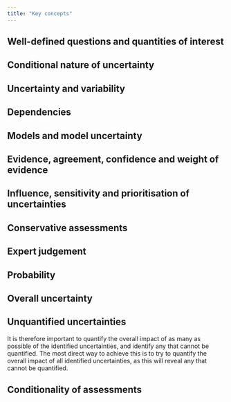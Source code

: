 ```yaml
---
title: "Key concepts"
---
```


::: {.callout-tip collapse="true" appearance="minimal"}
# Well-defined questions and quantities of interest
:::: {.panel-tabset}

::::
:::

::: {.callout-tip collapse="true" appearance="minimal"}
# Conditional nature of uncertainty
:::: {.panel-tabset}

::::
:::


::: {.callout-tip collapse="true" appearance="minimal"}
# Uncertainty and variability 
:::: {.panel-tabset}

::::
:::


::: {.callout-tip collapse="true" appearance="minimal"}
# Dependencies 
:::: {.panel-tabset}

::::
:::



::: {.callout-tip collapse="true" appearance="minimal"}
# Models and model uncertainty 
:::: {.panel-tabset}

::::
:::



::: {.callout-tip collapse="true" appearance="minimal"}
# Evidence, agreement, confidence and weight of evidence
:::: {.panel-tabset}

::::
:::


::: {.callout-tip collapse="true" appearance="minimal"}
# Influence, sensitivity and prioritisation of uncertainties
 
:::: {.panel-tabset}

::::
:::


::: {.callout-tip collapse="true" appearance="minimal"}
# Conservative assessments
:::: {.panel-tabset}

::::
:::



::: {.callout-tip collapse="true" appearance="minimal"}
# Expert judgement 
:::: {.panel-tabset}

::::
:::



::: {.callout-tip collapse="true" appearance="minimal"}
# Probability 
:::: {.panel-tabset}

::::
:::



::: {.callout-tip collapse="true" appearance="minimal"}
# Overall uncertainty 
:::: {.panel-tabset}

::::
:::



::: {.callout-tip collapse="true" appearance="minimal"}
# Unquantified uncertainties 
:::: {.panel-tabset}

::::
:::

<!-- SO p20, last bullet point -->
It is therefore important to quantify the overall impact of as many as possible of the identified uncertainties, and identify any that cannot be quantified. The most direct way to achieve this is to try to quantify the overall impact of all identified uncertainties, as this will reveal any that cannot be quantified.



::: {.callout-tip collapse="true" appearance="minimal"}
# Conditionality of assessments
:::: {.panel-tabset}

::::
:::



<!-- Move Types of assessment distinguished for uncertainty analysis to the U GD page -->

